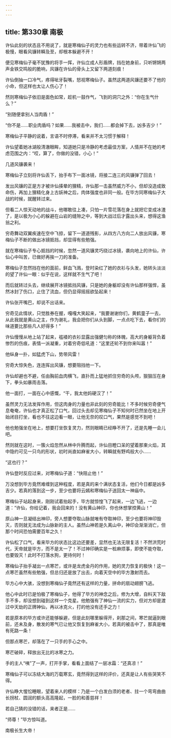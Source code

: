 ```yaml
---
---
---
```

title: 第330章 南极
---





许仙此刻的状态且不用说了，就是寒梅仙子的灵力也有些运转不济，带着许仙飞的极慢，眼看风镰转瞬及至，却根本躲避不开！

便见寒梅仙子毫不犹豫的将手一挥，许仙立成人形盾牌，挡在她身前，只听锵锵两声金铁交鸣般的脆响，风镰在许仙的骨头上又留下两道刻痕！

许仙倒抽一口冷气，疼得呲牙裂嘴，怒视寒梅仙子。虽然这两道风镰还要不了他的小命，但这样也太让人伤心了！

然则寒梅仙子依旧是面色如常，趁机一鼓作气，飞到的洞穴之外：“你在生气什么？”

“别随便拿别人当肉盾！”

“你不是……职业肉盾吗？如果……我被击中，我们……都会掉下去，凶多吉少！”

寒梅仙子平静的说着，言语不时停滞，看来并不太习惯于解释！

许仙望着她冰湖般清澈眼眸，知道她只是冷静的考虑最佳方案，人情并不在她的考虑范围之内：“哎，算了，你做的没错，小心！”

几道风镰袭来！

寒梅仙子立刻将许仙丢下，抬手布下一面冰镜，将接二连三的风镰弹了回去！

发出风镰的正是方才被许仙揍晕的狸精，许仙那一击虽然威力不小，但却没造成致命伤，再加上狸精化身上古妖神之后，肉体强度也非同一般。在毕方同寒梅仙子大战的时候，就醒转过来。

但看二人惊天动地的战斗，他哪敢往上凑，只怕一片雪花落在身上就把它变成冰渣了，是以极为小心的躲避在山岩的缝隙之中，等到大战过后才露出头来，想得这渔翁之利。

穷奇舞动双翼疾速在空中飞掠，留下一道道残影，从四方八方向二人放出风镰，寒梅仙子不断的做出冰镜抵挡，却显得有些勉强。

就在寒梅仙子专心抵挡的时候，忽然一道风镰灵巧绕过冰镜，袭向地上的许仙，许仙心中叫苦，已做好再挨一刀的准备。

寒梅仙子忽然挡在他的面前，鲜血飞溅，登时染红了她的衣衫与头发，她转头淡淡的望了许仙一眼：似乎在说，这样就不生气了吧！

而后就转过头去，继续展开冰镜抵挡风镰，只是她的身躯却没有许仙那样强悍，虽然冰封了伤口，止住了流血，但仍显得摇摇欲坠起来！

许仙张开嘴巴，却说不出话来。

穷奇见此情状，只觉胜券在握，嘎嘎大笑起来，“我要谢谢你们，黄鹤童子一去，从此我就是黄山之主，作为谢礼，我会把你们从头到脚，一点点吃下去，看你们的味道要比那些凡人好得多！”

许仙慢慢从地上站了起来，褴褛的衣衫显露出强健匀称的体魄，高大的身躯背负着惨烈的伤痕，表情一派凝重，对着穷奇低吼道：“这里还轮不到你来叫嚣！”

他纵身一扑，如猛虎下山，势带风雷！

穷奇大惊失色，连连挥出风镰，想要阻挡他一下。

许仙却避也不避，任由胸前血肉横飞，直扑而上猛地抓住穷奇的头颅，狠狠压在身下，拳头如暴雨击落。

他一面打，一面在心中感慨，“干，我太他妈硬汉了！”

虽然灵力无法发挥作用，但这肉身的力量也非此刻的穷奇能比！不多时候穷奇便气息奄奄，许仙也才真正松了口气，回过头去却见寒梅仙子不知何时已然坐在地上开始闭目打坐，看也不往这边看一眼，让他无奈的叹口气，果然是感觉不到吧！

他也勉强坐在地上，想要打坐恢复灵力，然则眼睛已经睁不开了，还是先睡一会儿吧。

然则就在这时，一簇火焰忽然从林中升腾而起，许仙目瞪口呆的望着那束火焰，其中隐约可见一只鸟的形状，初时尚直如麻雀大小，转瞬就有野鸡般大小……

“这也行？”

许仙登时反应过来，对寒梅仙子道：“快阻止他！”

万没想到毕方竟然难缠到这种程度，若是真的来个满状态复活，他们今日都是凶多吉少。若真的落到这一步，至少也要将云嫣和寒梅仙子送回太一神庙中。

寒梅仙子站起身来，刚刚试着抬起手，毕方就惊惶飞了起来，一边飞逃，一边道：“许仙，你给记着，我会回来的！没有黄山神印，你也休想掌控黄山！”

原山神一旦凝结出神印，旁人想要夺取山脉就唯有夺取神印，至少也要将神印毁灭，否则就无法成为山脉新的主人。虽然山神若是久离山中，神印会渐渐消亡，但那个时间恐怕需要百年之久！

许仙松了口气，看来毕方的状态比这边还要差，显然也无法无限复活！不然洪荒时代，天帝就是毕方，而不是太一了！不过神印确实是一桩麻烦事，即使不能夺取，也要毁灭！此时不打落水狗，更待何时！

寒梅仙子抬手凝出一点寒芒，或许是龙虎金丹的作用，她的灵力恢复的极快！这一点寒芒虽然有些勉强，但总归还是放了出去，向着天空中的毕方激射而去。

毕方心中大骇，没想到寒梅仙子竟然还有这样的力量，拼命的扇动翅膀飞逃。

他心中此时已是怕极了寒梅仙子，他得了毕方的神念之后，修为大增，自料天下敌手不多，却没想到碰到这样一个克星。他勉强有了神仙一流的实力，但对方却是渡过中天劫的正牌神仙，再以冰克火，打的他没有还手之力！

若是原本的毕方或许还能够躲避，但是此刻哪里躲得开，刹那之间，寒芒就逼到眼前，还未及身，散发的寒气已让他又恢复到麻雀大小，若真的被击中了，那真是唯有死路一条！

但那点寒芒，却落在了一只手的手心之中。

寒芒破碎，释放出无比的冰寒之力。

手的主人“咦”了一声，打开手掌，看看上面结了一层冰霜：“还真凉！”

寒梅仙子可以冻结大海的万载寒玄，竟然得到这样的评价，还真是让人有些哭笑不得。

许仙睁大惺忪睡眼，望着来人的模样：乃是一个白发白须的老者、拄一个弯弯曲曲长拐杖、圆润的额头高高隆起，一脸的和善慈祥！

若自己猜的没错的话，来者正是……

“师尊！”毕方惊叫道。

南极长生大帝！